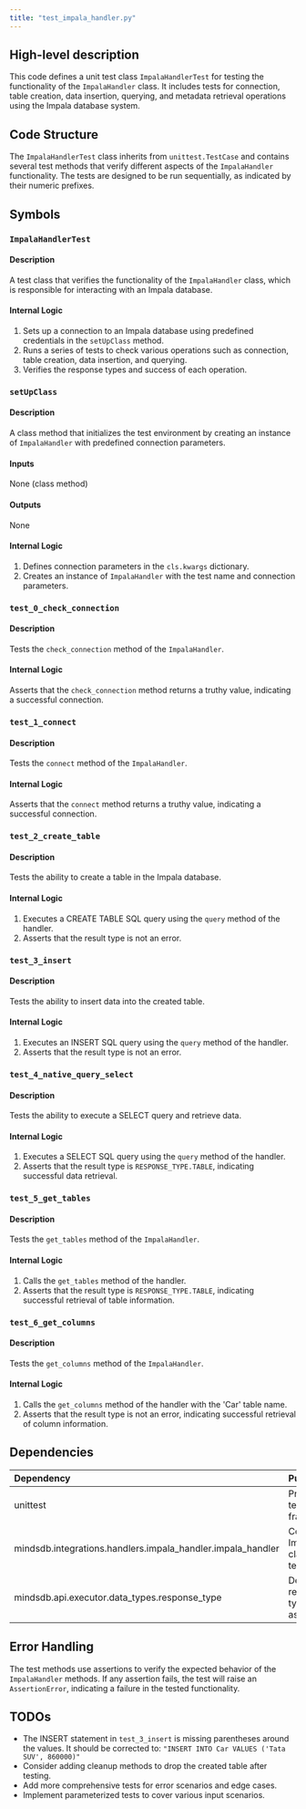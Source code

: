 ```yaml
---
title: "test_impala_handler.py"
---
```


## High-level description
This code defines a unit test class `ImpalaHandlerTest` for testing the functionality of the `ImpalaHandler` class. It includes tests for connection, table creation, data insertion, querying, and metadata retrieval operations using the Impala database system.

## Code Structure
The `ImpalaHandlerTest` class inherits from `unittest.TestCase` and contains several test methods that verify different aspects of the `ImpalaHandler` functionality. The tests are designed to be run sequentially, as indicated by their numeric prefixes.

## Symbols

### `ImpalaHandlerTest`
#### Description
A test class that verifies the functionality of the `ImpalaHandler` class, which is responsible for interacting with an Impala database.

#### Internal Logic
1. Sets up a connection to an Impala database using predefined credentials in the `setUpClass` method.
2. Runs a series of tests to check various operations such as connection, table creation, data insertion, and querying.
3. Verifies the response types and success of each operation.

### `setUpClass`
#### Description
A class method that initializes the test environment by creating an instance of `ImpalaHandler` with predefined connection parameters.

#### Inputs
None (class method)

#### Outputs
None

#### Internal Logic
1. Defines connection parameters in the `cls.kwargs` dictionary.
2. Creates an instance of `ImpalaHandler` with the test name and connection parameters.

### `test_0_check_connection`
#### Description
Tests the `check_connection` method of the `ImpalaHandler`.

#### Internal Logic
Asserts that the `check_connection` method returns a truthy value, indicating a successful connection.

### `test_1_connect`
#### Description
Tests the `connect` method of the `ImpalaHandler`.

#### Internal Logic
Asserts that the `connect` method returns a truthy value, indicating a successful connection.

### `test_2_create_table`
#### Description
Tests the ability to create a table in the Impala database.

#### Internal Logic
1. Executes a CREATE TABLE SQL query using the `query` method of the handler.
2. Asserts that the result type is not an error.

### `test_3_insert`
#### Description
Tests the ability to insert data into the created table.

#### Internal Logic
1. Executes an INSERT SQL query using the `query` method of the handler.
2. Asserts that the result type is not an error.

### `test_4_native_query_select`
#### Description
Tests the ability to execute a SELECT query and retrieve data.

#### Internal Logic
1. Executes a SELECT SQL query using the `query` method of the handler.
2. Asserts that the result type is `RESPONSE_TYPE.TABLE`, indicating successful data retrieval.

### `test_5_get_tables`
#### Description
Tests the `get_tables` method of the `ImpalaHandler`.

#### Internal Logic
1. Calls the `get_tables` method of the handler.
2. Asserts that the result type is `RESPONSE_TYPE.TABLE`, indicating successful retrieval of table information.

### `test_6_get_columns`
#### Description
Tests the `get_columns` method of the `ImpalaHandler`.

#### Internal Logic
1. Calls the `get_columns` method of the handler with the 'Car' table name.
2. Asserts that the result type is not an error, indicating successful retrieval of column information.

## Dependencies
| Dependency | Purpose |
|:-----------|:--------|
| unittest | Provides the testing framework |
| mindsdb.integrations.handlers.impala_handler.impala_handler | Contains the ImpalaHandler class being tested |
| mindsdb.api.executor.data_types.response_type | Defines response types used in assertions |

## Error Handling
The test methods use assertions to verify the expected behavior of the `ImpalaHandler` methods. If any assertion fails, the test will raise an `AssertionError`, indicating a failure in the tested functionality.

## TODOs
- The INSERT statement in `test_3_insert` is missing parentheses around the values. It should be corrected to: `"INSERT INTO Car VALUES ('Tata SUV', 860000)"`
- Consider adding cleanup methods to drop the created table after testing.
- Add more comprehensive tests for error scenarios and edge cases.
- Implement parameterized tests to cover various input scenarios.